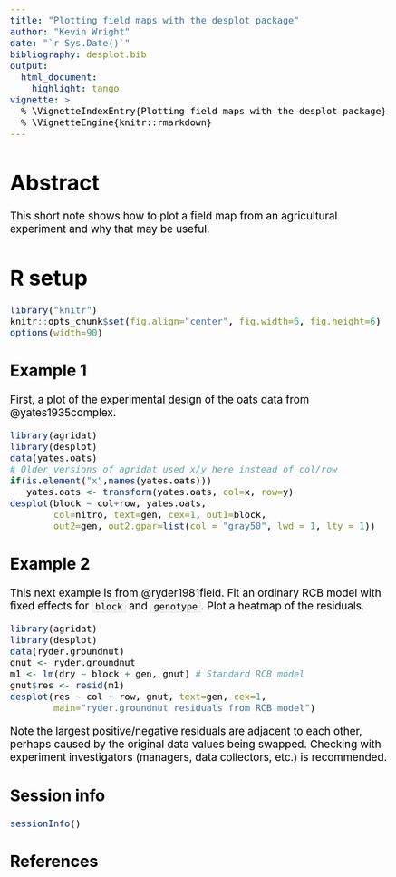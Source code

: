 ```yaml
---
title: "Plotting field maps with the desplot package"
author: "Kevin Wright"
date: "`r Sys.Date()`"
bibliography: desplot.bib
output:
  html_document:
    highlight: tango
vignette: >
  % \VignetteIndexEntry{Plotting field maps with the desplot package}
  % \VignetteEngine{knitr::rmarkdown}
---
```

<style type="text/css">
body, td { font-size: 14pt; color: #000; padding:1em; }
code, pre, #ws, #message { font-size: 12pt;
  color: #000; background-color: #f5f5f5; }
code {border: 1px solid #e0e0e0; padding: 0 5px;}
pre > code { border: 0; }
</style>

# Abstract

This short note shows how to plot a field map from an agricultural experiment
and why that may be useful.

# R setup

```r
library("knitr")
knitr::opts_chunk$set(fig.align="center", fig.width=6, fig.height=6)
options(width=90)
```

## Example 1

First, a plot of the experimental design of the oats data from @yates1935complex.
```r
library(agridat)
library(desplot)
data(yates.oats)
# Older versions of agridat used x/y here instead of col/row
if(is.element("x",names(yates.oats)))
   yates.oats <- transform(yates.oats, col=x, row=y)
desplot(block ~ col+row, yates.oats,
        col=nitro, text=gen, cex=1, out1=block,
        out2=gen, out2.gpar=list(col = "gray50", lwd = 1, lty = 1))
```

## Example 2

This next example is from @ryder1981field.  Fit an ordinary RCB model with fixed
effects for `block` and `genotype`.  Plot a heatmap of the residuals.
```r
library(agridat)
library(desplot)
data(ryder.groundnut)
gnut <- ryder.groundnut
m1 <- lm(dry ~ block + gen, gnut) # Standard RCB model
gnut$res <- resid(m1)
desplot(res ~ col + row, gnut, text=gen, cex=1,
        main="ryder.groundnut residuals from RCB model")
```
Note the largest positive/negative residuals are adjacent to each other,
perhaps caused by the original data values being swapped.  Checking with
experiment investigators (managers, data collectors, etc.) is recommended.

## Session info

```r
sessionInfo()
```

## References
	
